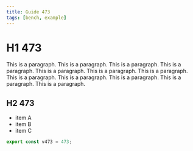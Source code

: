 ```yaml
---
title: Guide 473
tags: [bench, example]
---
```


# H1 473

This is a paragraph. This is a paragraph. This is a paragraph. This is a paragraph. This is a paragraph. This is a paragraph. This is a paragraph. This is a paragraph. This is a paragraph. This is a paragraph. This is a paragraph. This is a paragraph. 

## H2 473

- item A
- item B
- item C

```ts
export const v473 = 473;
```